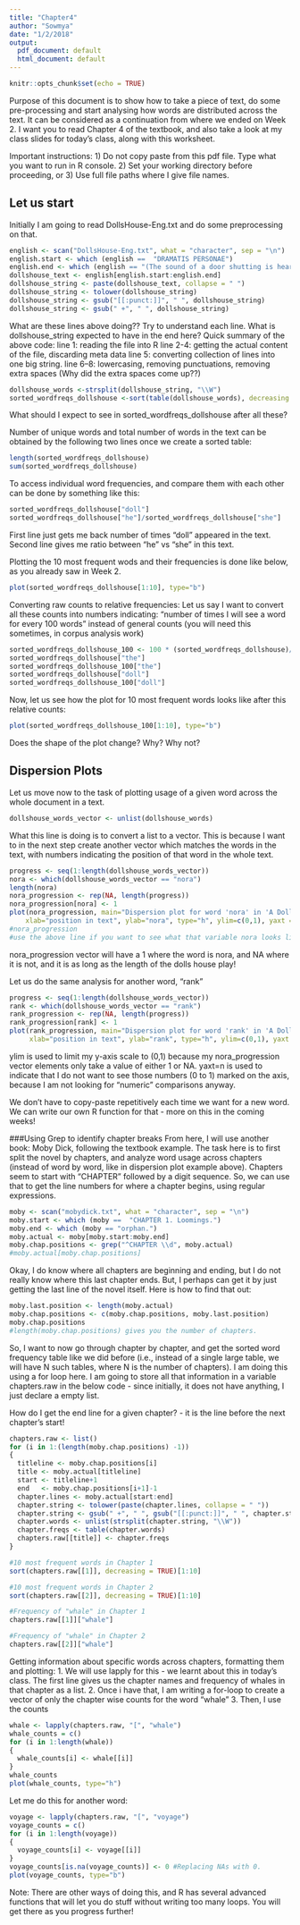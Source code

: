 ```yaml
---
title: "Chapter4"
author: "Sowmya"
date: "1/2/2018"
output:
  pdf_document: default
  html_document: default
---
```


```r
knitr::opts_chunk$set(echo = TRUE)
```

Purpose of this document is to show how to take a piece of text, do some pre-processing and start analysing how words are distributed across the text. It can be considered as a continuation from where we ended on Week 2. I want you to read Chapter 4 of the textbook, and also take a look at my class slides for today's class, along with this worksheet. 

Important instructions: 
1) Do not copy paste from this pdf file. Type what you want to run in R console. 
2) Set your working directory before proceeding, or
3) Use full file paths where I give file names.

## Let us start 

Initially I am going to read DollsHouse-Eng.txt and do some preprocessing on that. 
```r
english <- scan("DollsHouse-Eng.txt", what = "character", sep = "\n")
english.start <- which (english ==  "DRAMATIS PERSONAE")
english.end <- which (english == "(The sound of a door shutting is heard from below.)")
dollshouse_text <- english[english.start:english.end]
dollshouse_string <- paste(dollshouse_text, collapse = " ")
dollshouse_string <- tolower(dollshouse_string)
dollshouse_string <- gsub("[[:punct:]]", " ", dollshouse_string)
dollshouse_string <- gsub(" +", " ", dollshouse_string)
```

What are these lines above doing?? Try to understand each line. What is dollshouse_string expected to have in the end here? Quick summary of the above code:
line 1: reading the file into R
line 2-4: getting the actual content of the file, discarding meta data
line 5: converting collection of lines into one big string.
line 6--8: lowercasing, removing punctuations, removing extra spaces
(Why did the extra spaces come up??)

```r
dollshouse_words <-strsplit(dollshouse_string, "\\W")
sorted_wordfreqs_dollshouse <-sort(table(dollshouse_words), decreasing = TRUE)
```
What should I expect to see in sorted_wordfreqs_dollshouse after all these? 

Number of unique words and total number of words in the text can be obtained by the following two lines once we create a sorted table:
```r
length(sorted_wordfreqs_dollshouse)
sum(sorted_wordfreqs_dollshouse)
```

To access individual word frequencies, and compare them with each other can be done by something like this: 
```r
sorted_wordfreqs_dollshouse["doll"]
sorted_wordfreqs_dollshouse["he"]/sorted_wordfreqs_dollshouse["she"]
```
First line just gets me back number of times "doll" appeared in the text. Second line gives me ratio between "he" vs "she" in this text.

Plotting the 10 most frequent wods and their frequencies is done like below, as you already saw in Week 2.
```r
plot(sorted_wordfreqs_dollshouse[1:10], type="b")
```

Converting raw counts to relative frequencies: Let us say I want to convert all these counts into numbers indicating: "number of times I will see a word for every 100 words" instead of general counts (you will need this sometimes, in corpus analysis work)
```r
sorted_wordfreqs_dollshouse_100 <- 100 * (sorted_wordfreqs_dollshouse)/ sum(sorted_wordfreqs_dollshouse)
sorted_wordfreqs_dollshouse["the"]
sorted_wordfreqs_dollshouse_100["the"]
sorted_wordfreqs_dollshouse["doll"]
sorted_wordfreqs_dollshouse_100["doll"]
```
Now, let us see how the plot for 10 most frequent words looks like after this relative counts:
```r
plot(sorted_wordfreqs_dollshouse_100[1:10], type="b")
```
Does the shape of the plot change? Why? Why not?

## Dispersion Plots
Let us move now to the task of plotting usage of a given word across the whole document in a text. 

```r
dollshouse_words_vector <- unlist(dollshouse_words)
```
What this line is doing is to convert a list to a vector. This is because I want to in the next step create another vector which matches the words in the text, with numbers indicating the position of that word in the whole text.

```r
progress <- seq(1:length(dollshouse_words_vector))
nora <- which(dollshouse_words_vector == "nora")
length(nora)
nora_progression <- rep(NA, length(progress))
nora_progression[nora] <- 1
plot(nora_progression, main="Dispersion plot for word 'nora' in 'A Doll\'s House' play",
    xlab="position in text", ylab="nora", type="h", ylim=c(0,1), yaxt = 'n')
#nora_progression
#use the above line if you want to see what that variable nora looks like. 
```
nora_progression vector will have a  1 where the word is nora,  and NA where it is not, and it is as long as the length of the dolls house play!

Let us do the same analysis for another word, "rank"
```r
progress <- seq(1:length(dollshouse_words_vector))
rank <- which(dollshouse_words_vector == "rank")
rank_progression <- rep(NA, length(progress))
rank_progression[rank] <- 1
plot(rank_progression, main="Dispersion plot for word 'rank' in 'A Doll\'s House' play",
     xlab="position in text", ylab="rank", type="h", ylim=c(0,1), yaxt = 'n')
```

ylim is used to limit my y-axis scale to (0,1) because my nora_progression vector elements only take a value of either 1 or NA. yaxt=n is used to indicate that I do not want to see those numbers (0 to 1) marked on the axis, because I am not looking for "numeric" comparisons anyway. 

We don't have to copy-paste repetitively each time we want for a new word. We can write our own R function for that - more on this in the coming weeks!

###Using Grep to identify chapter breaks
From here, I will use another book: Moby Dick, following the textbook example. The task here is to first split the novel by chapters, and analyze word usage across chapters (instead of word by word, like in dispersion plot example above). Chapters seem to start with "CHAPTER " followed by a digit sequence. So, we can use that to get the line numbers for where a chapter begins, using regular expressions.

```r
moby <- scan("mobydick.txt", what = "character", sep = "\n")
moby.start <- which (moby ==  "CHAPTER 1. Loomings.")
moby.end <- which (moby == "orphan.")
moby.actual <- moby[moby.start:moby.end]
moby.chap.positions <- grep("^CHAPTER \\d", moby.actual)
#moby.actual[moby.chap.positions]
```

Okay, I do know where all chapters are beginning and ending, but I do not really know where this last chapter ends. But, I perhaps can get it by just getting the last line of the novel itself. Here is how to find that out:
```r
moby.last.position <- length(moby.actual)
moby.chap.positions <- c(moby.chap.positions, moby.last.position)
moby.chap.positions
#length(moby.chap.positions) gives you the number of chapters.
```

So, I want to now go through chapter by chapter, and get the sorted word frequency table like we did before (i.e., instead of a single large table, we will have N such tables, where N is the number of chapters). I am doing this using a for loop here. I am going to store all that information in a variable chapters.raw in the below code - since initially, it does not have anything, I just declare a empty list.

How do I get the end line for a given chapter? - it is the line before the next chapter's start! 
```r
chapters.raw <- list()
for (i in 1:(length(moby.chap.positions) -1))
{
  titleline <- moby.chap.positions[i]
  title <- moby.actual[titleline]
  start <- titleline+1
  end   <- moby.chap.positions[i+1]-1
  chapter.lines <- moby.actual[start:end]
  chapter.string <- tolower(paste(chapter.lines, collapse = " "))
  chapter.string <- gsub(" +", " ", gsub("[[:punct:]]", " ", chapter.string))
  chapter.words <- unlist(strsplit(chapter.string, "\\W"))
  chapter.freqs <- table(chapter.words)
  chapters.raw[[title]] <- chapter.freqs
}

#10 most frequent words in Chapter 1
sort(chapters.raw[[1]], decreasing = TRUE)[1:10]

#10 most frequent words in Chapter 2
sort(chapters.raw[[2]], decreasing = TRUE)[1:10]

#Frequency of "whale" in Chapter 1
chapters.raw[[1]]["whale"]

#Frequency of "whale" in Chapter 2
chapters.raw[[2]]["whale"]

```
  
Getting information about specific words across chapters, formatting them and plotting:
1. We will use lapply for this - we learnt about this in today's class. The first line gives us the chapter names and frequency of whales in that chapter as a list.
2. Once i have that, I am writing a for-loop to create a vector of only the chapter wise counts for the word "whale"
3. Then, I use the counts
```r
whale <- lapply(chapters.raw, "[", "whale")
whale_counts = c()
for (i in 1:length(whale))
{
  whale_counts[i] <- whale[[i]]
}
whale_counts
plot(whale_counts, type="h")
```

Let me do this for another word:
```r
voyage <- lapply(chapters.raw, "[", "voyage")
voyage_counts = c()
for (i in 1:length(voyage))
{
  voyage_counts[i] <- voyage[[i]]
}
voyage_counts[is.na(voyage_counts)] <- 0 #Replacing NAs with 0.
plot(voyage_counts, type="b")
```

Note: There are other ways of doing this, and R has several advanced functions that will let you do stuff without writing too many loops. You will get there as you progress further!
